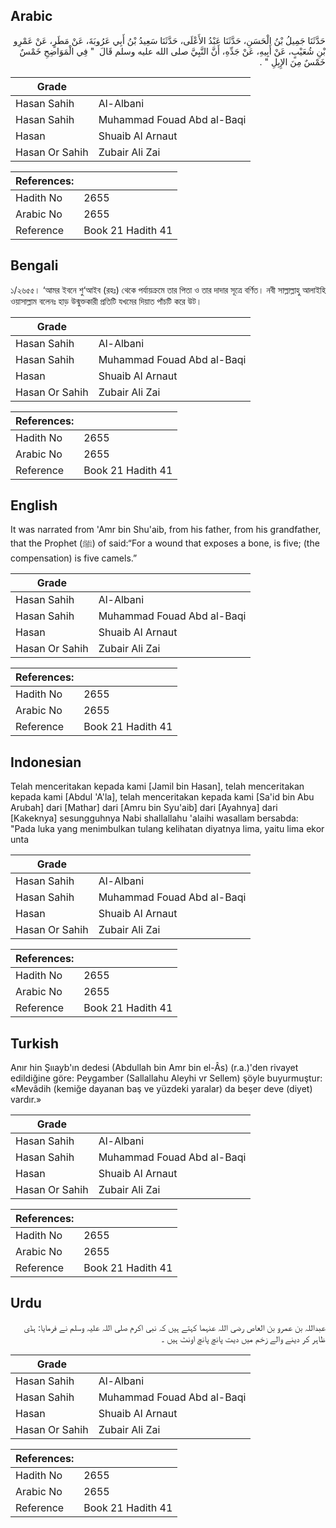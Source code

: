 ## Arabic


<div dir="rtl" lang="ar" style={{fontSize:'larger',backgroundColor:'#f8f9fa',padding:20}}>
حَدَّثَنَا جَمِيلُ بْنُ الْحَسَنِ، حَدَّثَنَا عَبْدُ الأَعْلَى، حَدَّثَنَا سَعِيدُ بْنُ أَبِي عَرُوبَةَ، عَنْ مَطَرٍ، عَنْ عَمْرِو بْنِ شُعَيْبٍ، عَنْ أَبِيهِ، عَنْ جَدِّهِ، أَنَّ النَّبِيَّ صلى الله عليه وسلم قَالَ ‏ "‏ فِي الْمَوَاضِحِ خَمْسٌ خَمْسٌ مِنَ الإِبِلِ ‏"‏ ‏.‏
</div>
<div style={{backgroundColor:'#f8f9fa',padding:20, marginBottom: 10}}><table> <thead> <tr> <th>Grade</th> <th></th> </tr> </thead> <tbody> <tr><td>Hasan Sahih</td><td>Al-Albani</td></tr><tr><td>Hasan Sahih</td><td>Muhammad Fouad Abd al-Baqi</td></tr><tr><td>Hasan</td><td>Shuaib Al Arnaut</td></tr><tr><td>Hasan Or Sahih</td><td>Zubair Ali Zai</td></tr></tbody></table><table> <thead> <tr> <th>References:</th> <th></th> </tr> </thead> <tbody><tr><td>Hadith No</td><td>2655</td></tr><tr><td>Arabic No</td><td>2655</td></tr><tr><td>Reference</td><td>Book 21 Hadith 41</td></tr></tbody></table></div>

## Bengali


<div dir="ltr" lang="bn" style={{fontSize:'larger',backgroundColor:'#f8f9fa',padding:20}}>
১/২৬৫৫। ‘আমর ইবনে শু‘আইব (রহঃ) থেকে পর্যায়ক্রমে তার পিতা ও তার দাদার সূত্রে বর্ণিত। নবী সাল্লাল্লাহু আলাইহি ওয়াসাল্লাম বলেনঃ হাড় উন্মুক্তকারী প্রতিটি যখমের দিয়াত পাঁচটি করে উট।
</div>
<div style={{backgroundColor:'#f8f9fa',padding:20, marginBottom: 10}}><table> <thead> <tr> <th>Grade</th> <th></th> </tr> </thead> <tbody> <tr><td>Hasan Sahih</td><td>Al-Albani</td></tr><tr><td>Hasan Sahih</td><td>Muhammad Fouad Abd al-Baqi</td></tr><tr><td>Hasan</td><td>Shuaib Al Arnaut</td></tr><tr><td>Hasan Or Sahih</td><td>Zubair Ali Zai</td></tr></tbody></table><table> <thead> <tr> <th>References:</th> <th></th> </tr> </thead> <tbody><tr><td>Hadith No</td><td>2655</td></tr><tr><td>Arabic No</td><td>2655</td></tr><tr><td>Reference</td><td>Book 21 Hadith 41</td></tr></tbody></table></div>

## English


<div dir="ltr" lang="en" style={{fontSize:'larger',backgroundColor:'#f8f9fa',padding:20}}>
It was narrated from 'Amr bin Shu'aib, from his father, from his grandfather, that the Prophet (ﷺ) of said:“For a wound that exposes a bone, is five; (the compensation) is five camels.”
</div>
<div style={{backgroundColor:'#f8f9fa',padding:20, marginBottom: 10}}><table> <thead> <tr> <th>Grade</th> <th></th> </tr> </thead> <tbody> <tr><td>Hasan Sahih</td><td>Al-Albani</td></tr><tr><td>Hasan Sahih</td><td>Muhammad Fouad Abd al-Baqi</td></tr><tr><td>Hasan</td><td>Shuaib Al Arnaut</td></tr><tr><td>Hasan Or Sahih</td><td>Zubair Ali Zai</td></tr></tbody></table><table> <thead> <tr> <th>References:</th> <th></th> </tr> </thead> <tbody><tr><td>Hadith No</td><td>2655</td></tr><tr><td>Arabic No</td><td>2655</td></tr><tr><td>Reference</td><td>Book 21 Hadith 41</td></tr></tbody></table></div>

## Indonesian


<div dir="ltr" lang="id" style={{fontSize:'larger',backgroundColor:'#f8f9fa',padding:20}}>
Telah menceritakan kepada kami [Jamil bin Hasan], telah menceritakan kepada kami [Abdul 'A'la], telah menceritakan kepada kami [Sa'id bin Abu Arubah] dari [Mathar] dari [Amru bin Syu'aib] dari [Ayahnya] dari [Kakeknya] sesungguhnya Nabi shallallahu 'alaihi wasallam bersabda: "Pada luka yang menimbulkan tulang kelihatan diyatnya lima, yaitu lima ekor unta
</div>
<div style={{backgroundColor:'#f8f9fa',padding:20, marginBottom: 10}}><table> <thead> <tr> <th>Grade</th> <th></th> </tr> </thead> <tbody> <tr><td>Hasan Sahih</td><td>Al-Albani</td></tr><tr><td>Hasan Sahih</td><td>Muhammad Fouad Abd al-Baqi</td></tr><tr><td>Hasan</td><td>Shuaib Al Arnaut</td></tr><tr><td>Hasan Or Sahih</td><td>Zubair Ali Zai</td></tr></tbody></table><table> <thead> <tr> <th>References:</th> <th></th> </tr> </thead> <tbody><tr><td>Hadith No</td><td>2655</td></tr><tr><td>Arabic No</td><td>2655</td></tr><tr><td>Reference</td><td>Book 21 Hadith 41</td></tr></tbody></table></div>

## Turkish


<div dir="ltr" lang="tr" style={{fontSize:'larger',backgroundColor:'#f8f9fa',padding:20}}>
Anır hin Şııayb'ın dedesi (Abdullah bin Amr bin el-Âs) (r.a.)'den rivayet edildiğine göre: Peygamber (Sallallahu Aleyhi vr Sellem) şöyle buyurmuştur: «Mevâdih (kemiğe dayanan baş ve yüzdeki yaralar) da beşer deve (diyet) vardır.»
</div>
<div style={{backgroundColor:'#f8f9fa',padding:20, marginBottom: 10}}><table> <thead> <tr> <th>Grade</th> <th></th> </tr> </thead> <tbody> <tr><td>Hasan Sahih</td><td>Al-Albani</td></tr><tr><td>Hasan Sahih</td><td>Muhammad Fouad Abd al-Baqi</td></tr><tr><td>Hasan</td><td>Shuaib Al Arnaut</td></tr><tr><td>Hasan Or Sahih</td><td>Zubair Ali Zai</td></tr></tbody></table><table> <thead> <tr> <th>References:</th> <th></th> </tr> </thead> <tbody><tr><td>Hadith No</td><td>2655</td></tr><tr><td>Arabic No</td><td>2655</td></tr><tr><td>Reference</td><td>Book 21 Hadith 41</td></tr></tbody></table></div>

## Urdu


<div dir="rtl" lang="ur" style={{fontSize:'larger',backgroundColor:'#f8f9fa',padding:20}}>
عبداللہ بن عمرو بن العاص رضی اللہ عنہما کہتے ہیں کہ نبی اکرم صلی اللہ علیہ وسلم نے فرمایا: ہڈی ظاہر کر دینے والے زخم میں دیت پانچ پانچ اونٹ ہیں ۔
</div>
<div style={{backgroundColor:'#f8f9fa',padding:20, marginBottom: 10}}><table> <thead> <tr> <th>Grade</th> <th></th> </tr> </thead> <tbody> <tr><td>Hasan Sahih</td><td>Al-Albani</td></tr><tr><td>Hasan Sahih</td><td>Muhammad Fouad Abd al-Baqi</td></tr><tr><td>Hasan</td><td>Shuaib Al Arnaut</td></tr><tr><td>Hasan Or Sahih</td><td>Zubair Ali Zai</td></tr></tbody></table><table> <thead> <tr> <th>References:</th> <th></th> </tr> </thead> <tbody><tr><td>Hadith No</td><td>2655</td></tr><tr><td>Arabic No</td><td>2655</td></tr><tr><td>Reference</td><td>Book 21 Hadith 41</td></tr></tbody></table></div>